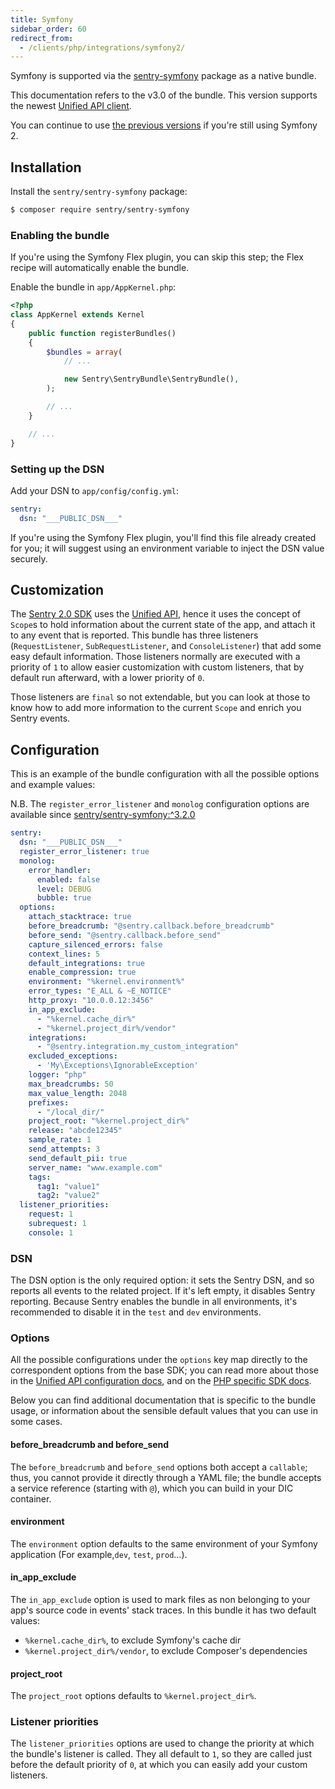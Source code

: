 ```yaml
---
title: Symfony
sidebar_order: 60
redirect_from:
  - /clients/php/integrations/symfony2/
---
```


Symfony is supported via the [sentry-symfony](https://github.com/getsentry/sentry-symfony) package as a native bundle.

<Alert level="warning" title="New version"><markdown>

This documentation refers to the v3.0 of the bundle. This version supports the newest [Unified API client](/platforms/php/).

You can continue to use [the previous versions](/clients/php/integrations/#symfony-2) if you're still using Symfony 2.

</markdown></Alert>

## Installation

Install the `sentry/sentry-symfony` package:

```bash
$ composer require sentry/sentry-symfony
```

### Enabling the bundle

<Alert level="" title=""><markdown>

If you're using the Symfony Flex plugin, you can skip this step; the Flex recipe will automatically enable the bundle.

</markdown></Alert>

Enable the bundle in `app/AppKernel.php`:

```php
<?php
class AppKernel extends Kernel
{
    public function registerBundles()
    {
        $bundles = array(
            // ...

            new Sentry\SentryBundle\SentryBundle(),
        );

        // ...
    }

    // ...
}
```

### Setting up the DSN

Add your DSN to `app/config/config.yml`:

```yaml
sentry:
  dsn: "___PUBLIC_DSN___"
```

If you're using the Symfony Flex plugin, you'll find this file already created for you; it will suggest using an environment variable to inject the DSN value securely.

## Customization

The [Sentry 2.0 SDK](/platforms/php/#php-specific-options) uses the
[Unified API](https://develop.sentry.dev/sdk/unified-api/), hence it uses the concept of `Scope`s to
hold information about the current state of the app, and attach it to any event that is reported.
This bundle has three listeners (`RequestListener`, `SubRequestListener`, and `ConsoleListener`) that add some easy
default information. Those listeners normally are executed with a priority of `1` to allow easier customization with
custom listeners, that by default run afterward, with a lower priority of `0`.

Those listeners are `final` so not extendable, but you can look at those to know how to add more information to the
current `Scope` and enrich you Sentry events.

## Configuration

This is an example of the bundle configuration with all the possible options and example values:

N.B. The `register_error_listener` and `monolog` configuration options are available since [sentry/sentry-symfony:^3.2.0](https://github.com/getsentry/sentry-symfony/releases/tag/3.2.0)

```yaml
sentry:
  dsn: "___PUBLIC_DSN___"
  register_error_listener: true
  monolog:
    error_handler:
      enabled: false
      level: DEBUG
      bubble: true
  options:
    attach_stacktrace: true
    before_breadcrumb: "@sentry.callback.before_breadcrumb"
    before_send: "@sentry.callback.before_send"
    capture_silenced_errors: false
    context_lines: 5
    default_integrations: true
    enable_compression: true
    environment: "%kernel.environment%"
    error_types: "E_ALL & ~E_NOTICE"
    http_proxy: "10.0.0.12:3456"
    in_app_exclude:
      - "%kernel.cache_dir%"
      - "%kernel.project_dir%/vendor"
    integrations:
      - "@sentry.integration.my_custom_integration"
    excluded_exceptions:
      - 'My\Exceptions\IgnorableException'
    logger: "php"
    max_breadcrumbs: 50
    max_value_length: 2048
    prefixes:
      - "/local_dir/"
    project_root: "%kernel.project_dir%"
    release: "abcde12345"
    sample_rate: 1
    send_attempts: 3
    send_default_pii: true
    server_name: "www.example.com"
    tags:
      tag1: "value1"
      tag2: "value2"
  listener_priorities:
    request: 1
    subrequest: 1
    console: 1
```

### DSN

The DSN option is the only required option: it sets the Sentry DSN, and so reports all events to the related project. If it's
left empty, it disables Sentry reporting. Because Sentry enables the bundle in all environments, it's recommended to
disable it in the `test` and `dev` environments.

### Options

All the possible configurations under the `options` key map directly to the correspondent options from the base SDK;
you can read more about those in the [Unified API configuration docs](/error-reporting/configuration/),
and on the [PHP specific SDK docs](/platforms/php/#php-specific-options).

Below you can find additional documentation that is specific to the bundle usage, or information about the sensible default
values that you can use in some cases.

#### before_breadcrumb and before_send

The `before_breadcrumb` and `before_send` options both accept a `callable`; thus, you cannot provide it directly through
a YAML file; the bundle accepts a service reference (starting with `@`), which you can build in your DIC container.

#### environment

The `environment` option defaults to the same environment of your Symfony application (For example,`dev`, `test`, `prod`...).

#### in_app_exclude

The `in_app_exclude` option is used to mark files as non belonging to your app's source code in events' stack traces.
In this bundle it has two default values:

- `%kernel.cache_dir%`, to exclude Symfony's cache dir
- `%kernel.project_dir%/vendor`, to exclude Composer's dependencies

#### project_root

The `project_root` options defaults to `%kernel.project_dir%`.

### Listener priorities

The `listener_priorities` options are used to change the priority at which the bundle's listener is called. They all default
to `1`, so they are called just before the default priority of `0`, at which you can easily add your custom listeners.
